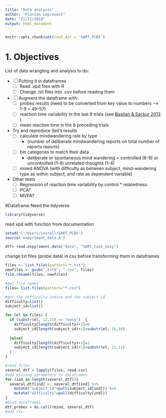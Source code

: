 ```yaml
---
title: "Data analysis"
author: "Florian Leprevost"
date: "21/11/2019"
output: html_document
---
```


```r
knitr::opts_chunk$set(root.dir = 'SART_PCBS')

```

# 1. Objectives
List of data wrangling and analysis to do:

- [ ] Putting it in dataframes
  - [ ] Read .xpd files with R
  - [ ] Change .txt files into .csv before reading them
  
- [ ] Augment the dataframe with:
  - [ ] probes results (need to be converted from key value to numbers --> 1-9 = 49-57)
  - [ ] reaction time variability in the last 8 trials (see [Bastian & Sackur 2013](https://www.frontiersin.org/articles/10.3389/fpsyg.2013.00573/full) )
  - [ ] mean reaction time in the 8 preceding trials
  
- Try and reproduce Seli's results
  - [ ] calculate mindwandering rate by type
    - (number of deliberate mindwandering reports on total number of reports reports)
  - [ ] bin categories to match their data 
    - deliberate or spontaneous mind wandering = controlled (6-9) or uncontrolled (1-4) unrelated thoughts (1-4)
  - [ ] mixed ANOVA (with difficulty as between subject, mind-wandering type as within subject, and rate as dependent variable) 
  
- Other tests
  - [ ] Regression of reaction time variability by control * relatedness
  - [ ] PCA? 
  - [ ] MVPA?
  

#Dataframe
Need the tidyverse

```r
library(tidyverse)
```
read xpd with function from documentation
```r
setwd('C:/Users/install/SART_PCBS')
source('expyriment_data.R')
```

```r
dtf= read.expyriment.data("data", "SART_task_easy")
```


change txt files (probe data) in csv before transforming them in dataframes

```r
files <- list.files(pattern="*.txt")
newfiles <- gsub(".txt$", ".csv", files)
file.rename(files, newfiles)
```

```r
#get file names
files= list.files(pattern="*.csv")

#get the difficulty indice and the subject id
difficulty=list()
subject_id=list()

for (el in files) {
  if (substr(el, 12,15) == "easy")  {
    difficulty[length(difficulty)+1]=0
    subject_id[length(subject_id)+1]=substr(el, 16,16)
    
  }else{
    difficulty[length(difficulty)+1]=1
    subject_id[length(subject_id)+1]=substr(el, 11,11)
  }
}

#read files
several_dtf = lapply(files, read.csv)
#add missing parameters to dataframes
for (ind in length(several_dtf)){
  several_dtf[ind] <- several_dtf[ind] %>% 
    mutate("subject_id"=pull(subject_id[ind])) %>% 
    mutate("difficulty"=pull(difficulty[ind]))
}
#bind dataframes
dtf_probes = do.call(rbind, several_dtf)
#add rtv

  
  
```



